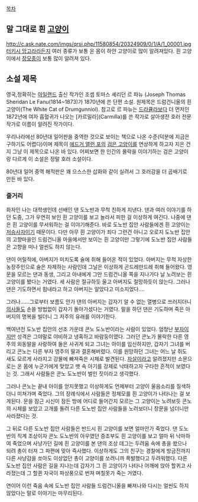 [[목차]]

== 말 그대로 흰 [[고양이]] ==
http://c.ask.nate.com/imgs/qrsi.php/11580854/20324909/0/1/A/1_00001.jpg
[[터키시 앙고라]]라든지  여러 종류가 보통 온 몸이 하얀 고양이로 많이 알려져있다. 흰 고양이에서 [[장모종]]이 보통 많이 알려져 있다.

== 소설 제목 ==
영국,정확히는 [[아일랜드]] 출신 작가인 조셉 토마스 셰리던 르 파뉴 (Joseph Thomas Sheridan Le Fanu(1814~1873)가 1870년에 쓴 단편 소설. 원제목은 드럼건니올의 흰 고양이(The White Cat of Drumgunniol). 참고로 르 파뉴는 [[드라큘라]]보다 더 먼저인 1872년에 여자 흡혈귀가 나오는 [카르밀라](Carmilla)를 쓴 작가로 살아생전 호러 전문 작가로 이름이 알려진 작가이다.

우리나라에선 80년대 일어판을 중역한 것으로 보이는 책으로 나온 수준(덕분에 지금은 구하기도 어렵다)이며 제목이 [[에드거 앨런 포]]의 [[검은 고양이]]를 연상하게 하고자 지은 건지 그냥 이 제목으로 나온 바 있다. 어찌보면 한 인간의 몰락을 이야기하는 검은 고양이랑 다르게 이 소설은 정말 호러 소설이다.

80년대 일어 중역 해적판은 꽤 으스스한 삽화와 같이 실려서 그 호러감을 더 곱배기로 만든 바 있다.
=== 줄거리 ===
화자인 나는 대학생인데 선배인 댄 도노반과 무척 친하게 지낸다. 댄과 여러 이야기를 하던 도중, 그가 우연히 보인 흰 고양이를 보고 놀라서 피한 걸 이상하게 여긴다. 나중에 댄은 흰 고양이를 무서워하는 걸 이야기해준다. 바로 도노반 집안 사람들에겐 흰 고양이는 [[저승사자]]이기 때문이다. 다만 아무 흰 고양이가 죄다 그런건 아니고 오로지 도노반 집안의 고향마을인 드럼건니올 마을에서만 보이는 흰 고양이만 그렇기에 도노반 집안 사람들은 고향을 떠나 얼씬도 하지 않는다.

댄이 어릴적에, 아버지가 미치도록 술에 취해 들어온 적이 있었다. 아버지는 무척 자상한 농장주인으로 술은 자제하는 사람인데 그날은 이상하게 곤드레만드레 취해 들어왔다. 영문을 모르는 댄과 동생, 그리고 아내에게 그만 드럼건니올 쪽을 지나가다 날 노려보는 흰 고양이를 봤다는 거였다. 세 사람은 절규하듯 울고 아버지도 절망하듯이 앉는다. 그러나 댄은 기도하면서 힘내라고 하고 아버지는 알았다고 미소지었다....

그러나......그로부터 보름도 안가 댄의 아버지는 갑자기 알 수 없는 열병으로 쓰러지더니 [[의사]]들도 손쓸 방법없이 갑자기 돌아가셨다는 거였다. 말을 하던 댄은 기도하며 죽은 아버지의 명복을 빌더니 그 저주의 유래를 이야기한다.

백여년전 도노반 집안의 선조 가운데 콘노 도노반이라는 사람이 있었다. 엄청난 [[부자]]이지만 성격은 그야말로 야비하고 냉혹하고 바람둥이였다. 그러던 콘노가 몰락한 다른 영주의 외동딸을 사랑하여 둘은 사귀게 되고 그녀는 아이를 임신하지만, 갑자기 그녀를 버리고 콘노는 다른 부자 영주의 딸과 결혼해버렸다. 이를 원망하던 그녀는  어느 날 쥐도 새도 모르게 사라지고 강물에 빠져죽은 시체로 발견된다. [[자살]]이라고 알려졌지만 소문으로는 온 몸에 누군가에게 맞았고 뱃 속 아기를 강제로 낙태하고자 구타한 흔적이 보였다는 것. 그래서 사람들은 콘노 도노반이 벌인 짓이라고 생각했다.

그러나 콘노는 끝내 아이를 얻지못했고 이상하게도 언제부터 고양이 울음소리를 질색하더니 미쳐가며 죽었다. 그의 장례식에서 사람들은 정체모를 흰 고양이가 나타나는 걸 보게된다. 문을 잠근 시신이 잠든 방에 어디로 들어간지 모르는 그 고양이는 노려보듯 콘노의 시체를 보았고 고개를 돌려 다른 도노반 집안 사람들을 노려보더니 창문을 넘더니만 사라졌다는 것.

그 뒤로 다른 도노반 집안 사람들은 반드시 흰 고양이를 보면 얼마안가 죽었다. 댄 도노반의 직계 조상이자 콘노 도노반의 아우였던 증조부도 흰 고양이를 보고 얼마 뒤 낙마하여 죽었으며 사냥가던 길에 흰 고양이를 본 댄의 조상 데그는 두려움 속에 총을 쐈으나 되려 총이 터져 그 파편에 맞아 즉사했다. 이상하게도 그의 친구는 경찰에게 방금전까지 다른 사냥감을 쏘아도 이상없던 총이 고양이를 쏘려니까 폭발했다고 두려워했다. 다른 도노반 집안 사람은 길을 지나는데 갑자기 그 흰 고양이가 나타나 어깨에 앉아 할퀴고 사라졌는데 그 할퀸 자국이 파상풍으로 번져 며칠못가 죽는 거였다.

연이어 이런 죽음 속에 도노반 집안 사람들 드럼건니올을 빠져나와 다시는 얼씬도 하지 않았다는 말로 이야기는 마무리된다.
